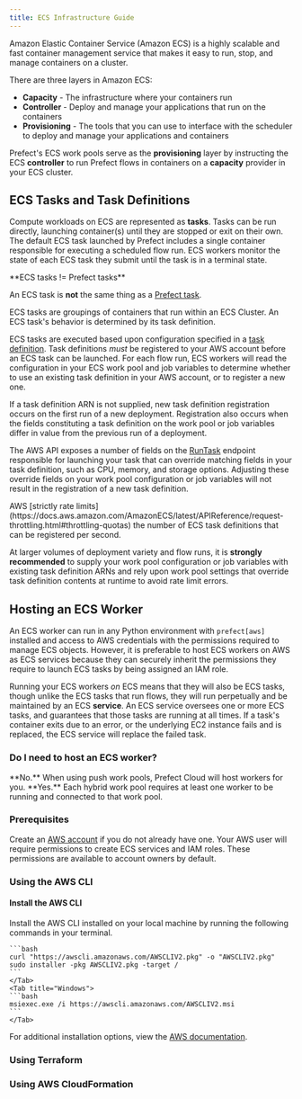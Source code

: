 ```yaml
---
title: ECS Infrastructure Guide
---
```


Amazon Elastic Container Service (Amazon ECS) is a highly scalable and fast container management service that makes it easy to run, stop, and manage containers on a cluster.

There are three layers in Amazon ECS:
- **Capacity** - The infrastructure where your containers run
- **Controller** - Deploy and manage your applications that run on the containers
- **Provisioning** - The tools that you can use to interface with the scheduler to deploy and manage your applications and containers

Prefect's ECS work pools serve as the **provisioning** layer by instructing the ECS **controller** to run Prefect flows in containers on a **capacity** provider in your ECS cluster.

## ECS Tasks and Task Definitions
Compute workloads on ECS are represented as **tasks**. Tasks can be run directly, launching container(s) until they are stopped or exit on their own.
The default ECS task launched by Prefect includes a single container responsible for executing a scheduled flow run.
ECS workers monitor the state of each ECS task they submit until the task is in a terminal state.

<Tip>
**ECS tasks != Prefect tasks**

An ECS task is **not** the same thing as a [Prefect task](/v3/develop/write-tasks).

ECS tasks are groupings of containers that run within an ECS Cluster. An ECS task's behavior is determined by its task definition.
</Tip>  

ECS tasks are executed based upon configuration specified in a [task definition](https://docs.aws.amazon.com/AmazonECS/latest/developerguide/task_definitions.html).
Task definitions _must_ be registered to your AWS account before an ECS task can be launched.
For each flow run, ECS workers will read the configuration in your ECS work pool and job variables to determine whether to use an existing task definition in your AWS account, or to register a new one.

If a task definition ARN is not supplied, new task definition registration occurs on the first run of a new deployment.
Registration also occurs when the fields constituting a task definition on the work pool or job variables differ in value from the previous run of a deployment.

The AWS API exposes a number of fields on the [RunTask](https://docs.aws.amazon.com/AmazonECS/latest/APIReference/API_RunTask.html) endpoint responsible for launching your task that can override matching fields in your task definition, such as CPU, memory, and storage options.
Adjusting these override fields on your work pool configuration or job variables will not result in the registration of a new task definition.

<Warning>
AWS [strictly rate limits](https://docs.aws.amazon.com/AmazonECS/latest/APIReference/request-throttling.html#throttling-quotas) the number of ECS task definitions that can be registered per second.

At larger volumes of deployment variety and flow runs, it is **strongly recommended** to supply your work pool configuration or job variables with existing task definition ARNs and rely upon work pool settings that override task definition contents at runtime to avoid rate limit errors.
</Warning>

## Hosting an ECS Worker

An ECS worker can run in any Python environment with `prefect[aws]` installed and access to AWS credentials with the permissions required to manage ECS objects.
However, it is preferable to host ECS workers on AWS as ECS services because they can securely inherit the permissions they require to launch ECS tasks by being assigned an IAM role.

Running your ECS workers *on* ECS means that they will also be ECS tasks, though unlike the ECS tasks that run flows, they will run perpetually and be maintained by an ECS **service**.
An ECS service oversees one or more ECS tasks, and guarantees that those tasks are running at all times.
If a task's container exits due to an error, or the underlying EC2 instance fails and is replaced, the ECS service will replace the failed task.

### Do I need to host an ECS worker?

<Tabs>
  <Tab title="ECS Push Work Pool">
  **No.** When using push work pools, Prefect Cloud will host workers for you.
  </Tab>
  <Tab title="ECS Hybrid Work Pool">
  **Yes.** Each hybrid work pool requires at least one worker to be running and connected to that work pool.
  </Tab>
</Tabs>

### Prerequisites

Create an [AWS account](https://signin.aws.amazon.com/signup?request_type=register) if you do not already have one. Your AWS user will require permissions to create ECS services and IAM roles. These permissions are available to account owners by default.


### Using the AWS CLI

#### Install the AWS CLI

Install the AWS CLI installed on your local machine by running the following commands in your terminal.
<Tabs>
    <Tab title="Mac OS">

    ```bash
    curl "https://awscli.amazonaws.com/AWSCLIV2.pkg" -o "AWSCLIV2.pkg"
    sudo installer -pkg AWSCLIV2.pkg -target /
    ```
    </Tab>
    <Tab title="Windows">
    ```bash
    msiexec.exe /i https://awscli.amazonaws.com/AWSCLIV2.msi
    ```
    </Tab>
</Tabs>

For additional installation options, view the [AWS documentation](https://docs.aws.amazon.com/cli/latest/userguide/getting-started-install.html).

### Using Terraform

### Using AWS CloudFormation